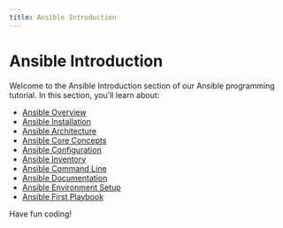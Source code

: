 ```yaml
---
title: Ansible Introduction
---
```


# Ansible Introduction

Welcome to the Ansible Introduction section of our Ansible programming tutorial. In this section, you'll learn about:

- [Ansible Overview](./0-ansible-overview.mdx)
- [Ansible Installation](./1-ansible-installation.mdx)
- [Ansible Architecture](./2-ansible-architecture.mdx)
- [Ansible Core Concepts](./3-ansible-core-concepts.mdx)
- [Ansible Configuration](./4-ansible-configuration.mdx)
- [Ansible Inventory](./5-ansible-inventory.mdx)
- [Ansible Command Line](./6-ansible-command-line.mdx)
- [Ansible Documentation](./7-ansible-documentation.mdx)
- [Ansible Environment Setup](./8-ansible-environment-setup.mdx)
- [Ansible First Playbook](./9-ansible-first-playbook.mdx)

Have fun coding!
